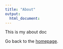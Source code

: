 ```yaml
---
title: "About"
output: 
  html_document:
---
```


This is my about doc

Go back to the [homepage](index.html).